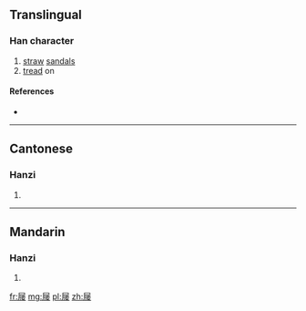 {{also|屨}}
==Translingual==

===Han character===
{{Han char|rn=44|rad=尸|as=12|sn=15|four=|canj=尸竹人女 (SHOV), X尸竹人女 (XSHOV)|ids=⿸[[尸]]⿰[[彳]][[娄]]}}

# [[straw]] [[sandal]]s
# [[tread]] on

====References====
* {{Han ref|kx=0303.461|hdz=20980.050|uh=5C66|ud=23654}}

----

==Cantonese==

===Hanzi===
{{yue-hanzi|jyut=[[geoi3]]|y=geui3|tra=屨}}

# {{defn|lang=yue|sort=尸12}}

----

==Mandarin==

===Hanzi===
{{cmn-hanzi|tra=屨|pin=[[jù]] ([[ju4]])|wg=chü<sup>4</sup>}}

# {{defn|lang=cmn|sort=尸12}}

[[fr:屦]]
[[mg:屦]]
[[pl:屦]]
[[zh:屦]]